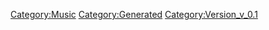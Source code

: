 {{Music
 |Name=時の迷宮
 |ID=140
 |Cov=141
 |Cd=35
 |Nam=134
 |Div=134
 |Ma=1
 |SerieId=2
 |SerieLogoId=2
 |WavId=141
 |VariationId=0
 |Dsc=134
 |Strt=10
 |ValkyrieBattle=1
 |ValkyrieIntro=1
 |ValkyrieIntroSky=1
 |DivaSolo=1
 |DivaMulti=1
 |Exp=1
 |OfficialName=時の迷宮
 |VocalName=ランカ・リー＝中島愛、シェリル・ノーム starring May'n
 |Description=作品：劇場短編マクロスF ～時の迷宮～<br /><br />歌手：ランカ・リー＝中島愛、<br />　　　シェリル・ノーム starring May'n<br /><br />作詞：菅野よう子・児玉雨子<br />作曲：菅野よう子
 |StoryTitle=
 |StoryDesc=
 |BuyURL=https://recochoku.jp/song/S1012782376/single?ds=1019050243
 |BannerId=0
 |AnmStoreURL=
}}
[[Category:Music]]
[[Category:Generated]]
[[Category:Version_v_0.1]]
